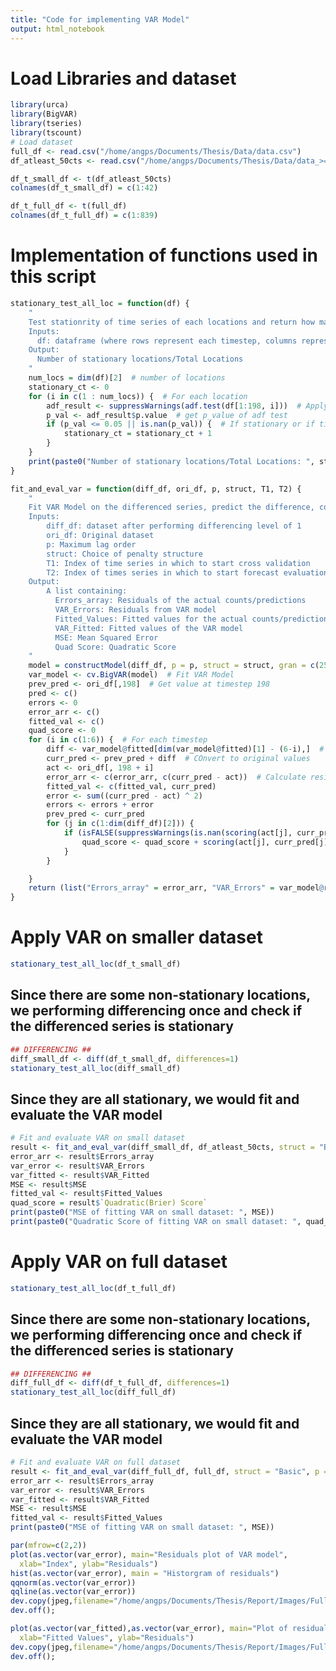 ```yaml
---
title: "Code for implementing VAR Model"
output: html_notebook
---
```


# Load Libraries and dataset
```r
library(urca)
library(BigVAR)
library(tseries)
library(tscount)
# Load dataset
full_df <- read.csv("/home/angps/Documents/Thesis/Data/data.csv")
df_atleast_50cts <- read.csv("/home/angps/Documents/Thesis/Data/data_>=50cts.csv")

df_t_small_df <- t(df_atleast_50cts)
colnames(df_t_small_df) = c(1:42)

df_t_full_df <- t(full_df)
colnames(df_t_full_df) = c(1:839)
```

# Implementation of functions used in this script
```r
stationary_test_all_loc = function(df) {
    "
    Test stationrity of time series of each locations and return how many locations with stationary time series.
    Inputs:
      df: dataframe (where rows represent each timestep, columns represent individual location)
    Output:
      Number of stationary locations/Total Locations
    "
    num_locs = dim(df)[2]  # number of locations
    stationary_ct <- 0
    for (i in c(1 : num_locs)) {  # For each location
        adf_result <- suppressWarnings(adf.test(df[1:198, i]))  # Apply adf test first 198 values as training set has 198 values
        p_val <- adf_result$p.value  # get p_value of adf test
        if (p_val <= 0.05 || is.nan(p_val)) {  # If stationary or if time series is all 0
            stationary_ct = stationary_ct + 1
        }
    }
    print(paste0("Number of stationary locations/Total Locations: ", stationary_ct, " / " , num_locs))
}

fit_and_eval_var = function(diff_df, ori_df, p, struct, T1, T2) {
    "
    Fit VAR Model on the differenced series, predict the difference, convert it to original counts and evaluate MSE
    Inputs: 
        diff_df: dataset after performing differencing level of 1
        ori_df: Original dataset
        p: Maximum lag order
        struct: Choice of penalty structure
        T1: Index of time series in which to start cross validation
        T2: Index of times series in which to start forecast evaluation
    Output:
        A list containing:
          Errors_array: Residuals of the actual counts/predictions
          VAR_Errors: Residuals from VAR model
          Fitted_Values: Fitted values for the actual counts/predictions
          VAR_Fitted: Fitted values of the VAR model
          MSE: Mean Squared Error
          Quad Score: Quadratic Score
    "
    model = constructModel(diff_df, p = p, struct = struct, gran = c(25,10), T1 = T1, T2 = T2)
    var_model <- cv.BigVAR(model)  # Fit VAR Model
    prev_pred <- ori_df[,198]  # Get value at timestep 198 
    pred <- c()
    errors <- 0
    error_arr <- c()
    fitted_val <- c()
    quad_score <- 0
    for (i in c(1:6)) {  # For each timestep
        diff <- var_model@fitted[dim(var_model@fitted)[1] - (6-i),]  # Get predicted difference
        curr_pred <- prev_pred + diff  # COnvert to original values
        act <- ori_df[, 198 + i]
        error_arr <- c(error_arr, c(curr_pred - act))  # Calculate residuals
        fitted_val <- c(fitted_val, curr_pred)
        error <- sum((curr_pred - act) ^ 2)
        errors <- errors + error
        prev_pred <- curr_pred
        for (j in c(1:dim(diff_df)[2])) {
            if (isFALSE(suppressWarnings(is.nan(scoring(act[j], curr_pred[j], distr=c("poisson"))['quadratic'])))) {
                quad_score <- quad_score + scoring(act[j], curr_pred[j], distr=c("poisson"))['quadratic']
            }
        }

    }
    return (list("Errors_array" = error_arr, "VAR_Errors" = var_model@resids, "Fitted_Values" = fitted_val, "VAR_Fitted" = var_model@fitted, "MSE" = errors/6, 'Quadratic(Brier) Score' = quad_score/6))
}

```

# Apply VAR on smaller dataset 

```r
stationary_test_all_loc(df_t_small_df)
```

## Since there are some non-stationary locations, we performing differencing once and check if the differenced series is stationary
```r
## DIFFERENCING ##
diff_small_df <- diff(df_t_small_df, differences=1)
stationary_test_all_loc(diff_small_df)
```

## Since they are all stationary, we would fit and evaluate the VAR model
```r
# Fit and evaluate VAR on small dataset
result <- fit_and_eval_var(diff_small_df, df_atleast_50cts, struct = "Basic", p = 12, T1 = 156, T2 = 198)
error_arr <- result$Errors_array
var_error <- result$VAR_Errors
var_fitted <- result$VAR_Fitted
MSE <- result$MSE
fitted_val <- result$Fitted_Values
quad_score = result$`Quadratic(Brier) Score`
print(paste0("MSE of fitting VAR on small dataset: ", MSE))
print(paste0("Quadratic Score of fitting VAR on small dataset: ", quad_score))
```




# Apply VAR on full dataset 

```r
stationary_test_all_loc(df_t_full_df)
```
## Since there are some non-stationary locations, we performing differencing once and check if the differenced series is stationary
```r
## DIFFERENCING ##
diff_full_df <- diff(df_t_full_df, differences=1)
stationary_test_all_loc(diff_full_df)
```
## Since they are all stationary, we would fit and evaluate the VAR model
```r
# Fit and evaluate VAR on full dataset
result <- fit_and_eval_var(diff_full_df, full_df, struct = "Basic", p = 12, T1 = 156, T2 = 198)
error_arr <- result$Errors_array
var_error <- result$VAR_Errors
var_fitted <- result$VAR_Fitted
MSE <- result$MSE
fitted_val <- result$Fitted_Values
print(paste0("MSE of fitting VAR on small dataset: ", MSE))
```

```r
par(mfrow=c(2,2))
plot(as.vector(var_error), main="Residuals plot of VAR model", 
  xlab="Index", ylab="Residuals")
hist(as.vector(var_error), main = "Historgram of residuals")
qqnorm(as.vector(var_error))
qqline(as.vector(var_error))
dev.copy(jpeg,filename="/home/angps/Documents/Thesis/Report/Images/Full_VAR_diff_resids.jpg");
dev.off();
```

```r
plot(as.vector(var_fitted),as.vector(var_error), main="Plot of residuals against fitted values", 
  xlab="Fitted Values", ylab="Residuals")
dev.copy(jpeg,filename="/home/angps/Documents/Thesis/Report/Images/Full_VAR_diff_resids_vs_values.jpg");
dev.off();
```


